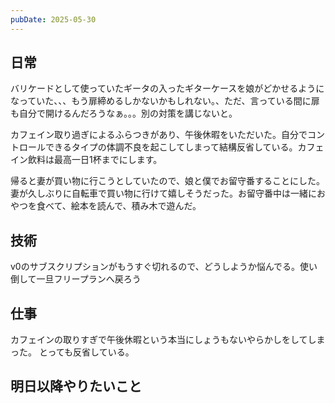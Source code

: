 ```yaml
---
pubDate: 2025-05-30
---
```



## 日常

バリケードとして使っていたギータの入ったギターケースを娘がどかせるようになっていた、、、もう扉締めるしかないかもしれない。、ただ、言っている間に扉も自分で開けるんだろうなぁ。。。別の対策を講じないと。

カフェイン取り過ぎによるふらつきがあり、午後休暇をいただいた。自分でコントロールできるタイプの体調不良を起こしてしまって結構反省している。カフェイン飲料は最高一日1杯までにします。

帰ると妻が買い物に行こうとしていたので、娘と僕でお留守番することにした。妻が久しぶりに自転車で買い物に行けて嬉しそうだった。お留守番中は一緒におやつを食べて、絵本を読んで、積み木で遊んだ。

## 技術

v0のサブスクリプションがもうすぐ切れるので、どうしようか悩んでる。使い倒して一旦フリープランへ戻ろう

## 仕事

カフェインの取りすぎで午後休暇という本当にしょうもないやらかしをしてしまった。
とっても反省している。


## 明日以降やりたいこと
